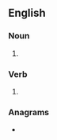 ==English==

===Noun===
{{head|en|noun plural form}}

# {{plural of|frail|lang=en}}

===Verb===
{{head|en|verb form}}

# {{en-third-person singular of|frail}}

===Anagrams===
* {{l|en|flairs}}